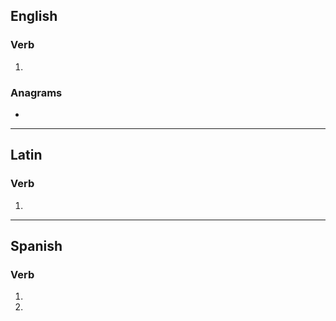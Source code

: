{{also|dénudés|dénudes}}
==English==

===Verb===
{{head|en|verb form}}

# {{en-third-person singular of|denude}}

===Anagrams===
* {{anagrams|en|a=ddeensu|dudeens|duendes}}

----

==Latin==

===Verb===
{{la-verb-form|dēnūdēs}}

# {{inflection of|la|dēnūdō||2|s|pres|actv|subj}}

----

==Spanish==

===Verb===
{{head|es|verb form}}

# {{es-verb form of|denudar|ending=-ar|mood=subjunctive|tense=present|number=s|person=2|formal=n}}
# {{es-verb form of|denudar|ending=-ar|mood=imperative|number=s|person=2|formal=n|sense=negative}}